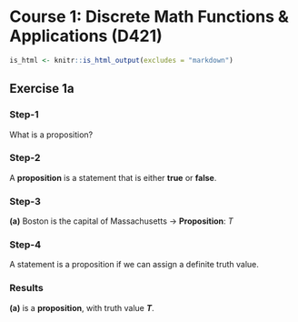 # Course 1: Discrete Math Functions & Applications (D421)

```r
is_html <- knitr::is_html_output(excludes = "markdown")
```

## Exercise 1a {.tabset .tabset-fade}

### Step-1
What is a proposition?

### Step-2
A **proposition** is a statement that is either **true** or **false**.

### Step-3
**(a)** Boston is the capital of Massachusetts → **Proposition**: $T$

### Step-4
A statement is a proposition if we can assign a definite truth value.

### Results
**(a)** is a **proposition**, with truth value **$T$**.
